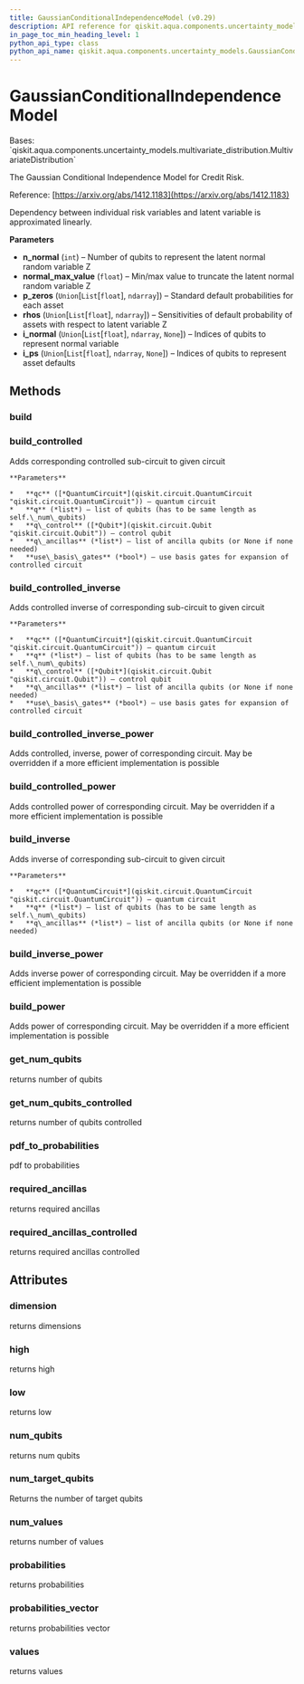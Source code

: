 ```yaml
---
title: GaussianConditionalIndependenceModel (v0.29)
description: API reference for qiskit.aqua.components.uncertainty_models.GaussianConditionalIndependenceModel in qiskit v0.29
in_page_toc_min_heading_level: 1
python_api_type: class
python_api_name: qiskit.aqua.components.uncertainty_models.GaussianConditionalIndependenceModel
---
```


# GaussianConditionalIndependenceModel

<Class id="qiskit.aqua.components.uncertainty_models.GaussianConditionalIndependenceModel" isDedicatedPage={true} github="https://github.com/qiskit-community/qiskit-aqua/tree/stable/0.9/qiskit/aqua/components/uncertainty_models/gaussian_conditional_independence_model.py" signature="GaussianConditionalIndependenceModel(n_normal, normal_max_value, p_zeros, rhos, i_normal=None, i_ps=None)" modifiers="class">
  Bases: `qiskit.aqua.components.uncertainty_models.multivariate_distribution.MultivariateDistribution`

  The Gaussian Conditional Independence Model for Credit Risk.

  Reference: [https://arxiv.org/abs/1412.1183](https://arxiv.org/abs/1412.1183)

  Dependency between individual risk variables and latent variable is approximated linearly.

  **Parameters**

  *   **n\_normal** (`int`) – Number of qubits to represent the latent normal random variable Z
  *   **normal\_max\_value** (`float`) – Min/max value to truncate the latent normal random variable Z
  *   **p\_zeros** (`Union`\[`List`\[`float`], `ndarray`]) – Standard default probabilities for each asset
  *   **rhos** (`Union`\[`List`\[`float`], `ndarray`]) – Sensitivities of default probability of assets with respect to latent variable Z
  *   **i\_normal** (`Union`\[`List`\[`float`], `ndarray`, `None`]) – Indices of qubits to represent normal variable
  *   **i\_ps** (`Union`\[`List`\[`float`], `ndarray`, `None`]) – Indices of qubits to represent asset defaults

  ## Methods

  <span id="qiskit-aqua-components-uncertainty-models-gaussianconditionalindependencemodel-build" />

  ### build

  <Function id="qiskit.aqua.components.uncertainty_models.GaussianConditionalIndependenceModel.build" signature="GaussianConditionalIndependenceModel.build(qc, q, q_ancillas=None, params=None)" />

  <span id="qiskit-aqua-components-uncertainty-models-gaussianconditionalindependencemodel-build-controlled" />

  ### build\_controlled

  <Function id="qiskit.aqua.components.uncertainty_models.GaussianConditionalIndependenceModel.build_controlled" signature="GaussianConditionalIndependenceModel.build_controlled(qc, q, q_control, q_ancillas=None, use_basis_gates=True)">
    Adds corresponding controlled sub-circuit to given circuit

    **Parameters**

    *   **qc** ([*QuantumCircuit*](qiskit.circuit.QuantumCircuit "qiskit.circuit.QuantumCircuit")) – quantum circuit
    *   **q** (*list*) – list of qubits (has to be same length as self.\_num\_qubits)
    *   **q\_control** ([*Qubit*](qiskit.circuit.Qubit "qiskit.circuit.Qubit")) – control qubit
    *   **q\_ancillas** (*list*) – list of ancilla qubits (or None if none needed)
    *   **use\_basis\_gates** (*bool*) – use basis gates for expansion of controlled circuit
  </Function>

  <span id="qiskit-aqua-components-uncertainty-models-gaussianconditionalindependencemodel-build-controlled-inverse" />

  ### build\_controlled\_inverse

  <Function id="qiskit.aqua.components.uncertainty_models.GaussianConditionalIndependenceModel.build_controlled_inverse" signature="GaussianConditionalIndependenceModel.build_controlled_inverse(qc, q, q_control, q_ancillas=None, use_basis_gates=True)">
    Adds controlled inverse of corresponding sub-circuit to given circuit

    **Parameters**

    *   **qc** ([*QuantumCircuit*](qiskit.circuit.QuantumCircuit "qiskit.circuit.QuantumCircuit")) – quantum circuit
    *   **q** (*list*) – list of qubits (has to be same length as self.\_num\_qubits)
    *   **q\_control** ([*Qubit*](qiskit.circuit.Qubit "qiskit.circuit.Qubit")) – control qubit
    *   **q\_ancillas** (*list*) – list of ancilla qubits (or None if none needed)
    *   **use\_basis\_gates** (*bool*) – use basis gates for expansion of controlled circuit
  </Function>

  <span id="qiskit-aqua-components-uncertainty-models-gaussianconditionalindependencemodel-build-controlled-inverse-power" />

  ### build\_controlled\_inverse\_power

  <Function id="qiskit.aqua.components.uncertainty_models.GaussianConditionalIndependenceModel.build_controlled_inverse_power" signature="GaussianConditionalIndependenceModel.build_controlled_inverse_power(qc, q, q_control, power, q_ancillas=None, use_basis_gates=True)">
    Adds controlled, inverse, power of corresponding circuit. May be overridden if a more efficient implementation is possible
  </Function>

  <span id="qiskit-aqua-components-uncertainty-models-gaussianconditionalindependencemodel-build-controlled-power" />

  ### build\_controlled\_power

  <Function id="qiskit.aqua.components.uncertainty_models.GaussianConditionalIndependenceModel.build_controlled_power" signature="GaussianConditionalIndependenceModel.build_controlled_power(qc, q, q_control, power, q_ancillas=None, use_basis_gates=True)">
    Adds controlled power of corresponding circuit. May be overridden if a more efficient implementation is possible
  </Function>

  <span id="qiskit-aqua-components-uncertainty-models-gaussianconditionalindependencemodel-build-inverse" />

  ### build\_inverse

  <Function id="qiskit.aqua.components.uncertainty_models.GaussianConditionalIndependenceModel.build_inverse" signature="GaussianConditionalIndependenceModel.build_inverse(qc, q, q_ancillas=None)">
    Adds inverse of corresponding sub-circuit to given circuit

    **Parameters**

    *   **qc** ([*QuantumCircuit*](qiskit.circuit.QuantumCircuit "qiskit.circuit.QuantumCircuit")) – quantum circuit
    *   **q** (*list*) – list of qubits (has to be same length as self.\_num\_qubits)
    *   **q\_ancillas** (*list*) – list of ancilla qubits (or None if none needed)
  </Function>

  <span id="qiskit-aqua-components-uncertainty-models-gaussianconditionalindependencemodel-build-inverse-power" />

  ### build\_inverse\_power

  <Function id="qiskit.aqua.components.uncertainty_models.GaussianConditionalIndependenceModel.build_inverse_power" signature="GaussianConditionalIndependenceModel.build_inverse_power(qc, q, power, q_ancillas=None)">
    Adds inverse power of corresponding circuit. May be overridden if a more efficient implementation is possible
  </Function>

  <span id="qiskit-aqua-components-uncertainty-models-gaussianconditionalindependencemodel-build-power" />

  ### build\_power

  <Function id="qiskit.aqua.components.uncertainty_models.GaussianConditionalIndependenceModel.build_power" signature="GaussianConditionalIndependenceModel.build_power(qc, q, power, q_ancillas=None)">
    Adds power of corresponding circuit. May be overridden if a more efficient implementation is possible
  </Function>

  <span id="qiskit-aqua-components-uncertainty-models-gaussianconditionalindependencemodel-get-num-qubits" />

  ### get\_num\_qubits

  <Function id="qiskit.aqua.components.uncertainty_models.GaussianConditionalIndependenceModel.get_num_qubits" signature="GaussianConditionalIndependenceModel.get_num_qubits()">
    returns number of qubits
  </Function>

  <span id="qiskit-aqua-components-uncertainty-models-gaussianconditionalindependencemodel-get-num-qubits-controlled" />

  ### get\_num\_qubits\_controlled

  <Function id="qiskit.aqua.components.uncertainty_models.GaussianConditionalIndependenceModel.get_num_qubits_controlled" signature="GaussianConditionalIndependenceModel.get_num_qubits_controlled()">
    returns number of qubits controlled
  </Function>

  <span id="qiskit-aqua-components-uncertainty-models-gaussianconditionalindependencemodel-pdf-to-probabilities" />

  ### pdf\_to\_probabilities

  <Function id="qiskit.aqua.components.uncertainty_models.GaussianConditionalIndependenceModel.pdf_to_probabilities" signature="GaussianConditionalIndependenceModel.pdf_to_probabilities(pdf, low, high, num_values)" modifiers="static">
    pdf to probabilities
  </Function>

  <span id="qiskit-aqua-components-uncertainty-models-gaussianconditionalindependencemodel-required-ancillas" />

  ### required\_ancillas

  <Function id="qiskit.aqua.components.uncertainty_models.GaussianConditionalIndependenceModel.required_ancillas" signature="GaussianConditionalIndependenceModel.required_ancillas()">
    returns required ancillas
  </Function>

  <span id="qiskit-aqua-components-uncertainty-models-gaussianconditionalindependencemodel-required-ancillas-controlled" />

  ### required\_ancillas\_controlled

  <Function id="qiskit.aqua.components.uncertainty_models.GaussianConditionalIndependenceModel.required_ancillas_controlled" signature="GaussianConditionalIndependenceModel.required_ancillas_controlled()">
    returns required ancillas controlled
  </Function>

  ## Attributes

  ### dimension

  <Attribute id="qiskit.aqua.components.uncertainty_models.GaussianConditionalIndependenceModel.dimension">
    returns dimensions
  </Attribute>

  ### high

  <Attribute id="qiskit.aqua.components.uncertainty_models.GaussianConditionalIndependenceModel.high">
    returns high
  </Attribute>

  ### low

  <Attribute id="qiskit.aqua.components.uncertainty_models.GaussianConditionalIndependenceModel.low">
    returns low
  </Attribute>

  ### num\_qubits

  <Attribute id="qiskit.aqua.components.uncertainty_models.GaussianConditionalIndependenceModel.num_qubits">
    returns num qubits
  </Attribute>

  ### num\_target\_qubits

  <Attribute id="qiskit.aqua.components.uncertainty_models.GaussianConditionalIndependenceModel.num_target_qubits">
    Returns the number of target qubits
  </Attribute>

  ### num\_values

  <Attribute id="qiskit.aqua.components.uncertainty_models.GaussianConditionalIndependenceModel.num_values">
    returns number of values
  </Attribute>

  ### probabilities

  <Attribute id="qiskit.aqua.components.uncertainty_models.GaussianConditionalIndependenceModel.probabilities">
    returns probabilities
  </Attribute>

  ### probabilities\_vector

  <Attribute id="qiskit.aqua.components.uncertainty_models.GaussianConditionalIndependenceModel.probabilities_vector">
    returns probabilities vector
  </Attribute>

  ### values

  <Attribute id="qiskit.aqua.components.uncertainty_models.GaussianConditionalIndependenceModel.values">
    returns values
  </Attribute>
</Class>


